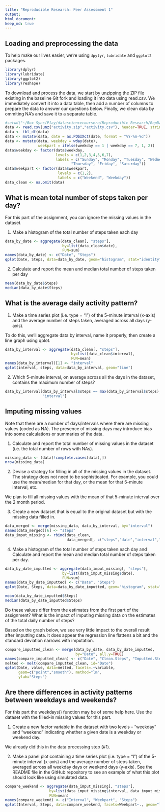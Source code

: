 ```yaml
---
title: "Reproducible Research: Peer Assessment 1"
output: 
html_document:
keep_md: true
---
```


## Loading and preprocessing the data

To help make our lives easier, we're using `dpylyr`, `lubridate` and `ggplot2` packages.

```r
library(dplyr)
library(lubridate)
library(ggplot2)
library(reshape)
```

To download and process the data, we start by unzipping the ZIP file existing in
the baseline Git fork and loading it into data using read.csv.  We immediately
convert it into a data table, then add a number of columns to prepare the data
to answer our questions below.  Finally, we clean data by ommiting NA's and
save it to a separate table.

```r
#setwd("~/Box Sync/Play/datasciencecoursera/Reproducible Research/RepData_PeerAssessment1/")
data <- read.csv(unz("activity.zip","activity.csv"), header=TRUE, stringsAsFactors=FALSE)
data <- tbl_df(data)
data <- mutate(data, date = as.POSIXct(date, format = "%Y-%m-%d"))
data <- mutate(data, weekday = wday(date), 
               weekpart = ifelse(weekday == 1 | weekday == 7, 1, 2))
data$weekday <- factor(data$weekday,
                       levels = c(1,2,3,4,5,6,7),
                       labels = c("Sunday", "Monday", "Tuesday", "Wednesday", 
                              "Thursday", "Friday", "Saturday"))
data$weekpart <- factor(data$weekpart,
                        levels = c(1,2),
                        labels = c("Weekend", "Weekday"))
data_clean <- na.omit(data)
```

## What is mean total number of steps taken per day?
For this part of the assignment, you can ignore the missing values in the dataset.

1. Make a histogram of the total number of steps taken each day

```r
data_by_date <- aggregate(data_clean[, "steps"], 
                          by=list(data_clean$date), 
                          FUN=sum)
names(data_by_date) <- c("Date", "Steps")
qplot(Date, Steps, data=data_by_date, geom="histogram", stat="identity")
```

2. Calculate and report the mean and median total number of steps taken per day
```r
mean(data_by_date$Steps)
median(data_by_date$Steps)
```

## What is the average daily activity pattern?

1. Make a time series plot (i.e. type = "l") of the 5-minute interval (x-axis)
and the average number of steps taken, averaged across all days (y-axis).

To do this, we'll aggregate data by interval, name it properly, then create a 
line graph using qplot.

```r
data_by_interval <- aggregate(data_clean[, "steps"], 
                              by=list(data_clean$interval),
                              FUN=mean)
names(data_by_interval)[1] <- "interval"
qplot(interval, steps, data=data_by_interval, geom="line")
```

2. Which 5-minute interval, on average across all the days in the dataset, contains the maximum number of steps?

```r
data_by_interval[data_by_interval$steps == max(data_by_interval$steps), 
                 "interval"]
```

## Imputing missing values
Note that there are a number of days/intervals where there are missing values (coded as NA). The presence of missing days may introduce bias into some calculations or summaries of the data.

1. Calculate and report the total number of missing values in the dataset (i.e. the total number of rows with NAs).

```r
missing_data <- (data[!complete.cases(data),])
nrow(missing_data)
```

2. Devise a strategy for filling in all of the missing values in the dataset. The strategy does not need to be sophisticated. For example, you could use the mean/median for that day, or the mean for that 5-minute interval, etc.

We plan to fill all missing values with the mean of that 5-minute interval over the 2 month period.

3. Create a new dataset that is equal to the original dataset but with the missing data filled in.

```r
data_merged <- merge(missing_data, data_by_interval, by="interval")
names(data_merged)[6] <- "steps"
data_imput_missing <- rbind(data_clean, 
                            data_merged[, c("steps","date","interval","weekday","weekpart")])
```

4. Make a histogram of the total number of steps taken each day and Calculate and report the mean and median total number of steps taken per day.

```r
data_by_date_imputted <- aggregate(data_imput_missing[, "steps"], 
                          by=list(data_imput_missing$date), 
                          FUN=sum)
names(data_by_date_imputted) <- c("Date", "Steps")
qplot(Date, Steps, data=data_by_date_imputted, geom="histogram", stat="identity")
```

```r
mean(data_by_date_imputted$Steps)
median(data_by_date_imputted$Steps)
```

Do these values differ from the estimates from the first part of the assignment? What is the impact of imputing missing data on the estimates of the total daily number of steps?

Based on the graph below, we see very little impact to the overall result after imputting data.  It does appear the regression line flattens a bit and the standard deviation narrows with imputation.
```r
compare_imputted_clean <- merge(data_by_date, data_by_date_imputted, 
                                by="Date", all.y=TRUE)
names(compare_imputted_clean) <- c("Date", "Clean.Steps", "Imputted.Steps")
melted <- melt(compare_imputted_clean, id="Date")
qplot(Date, value, data=melted, facets=.~variable, 
      geom=c("point","smooth"), method="lm",
      ylab="Steps")
```

## Are there differences in activity patterns between weekdays and weekends?
For this part the weekdays() function may be of some help here. Use the dataset with the filled-in missing values for this part.

1. Create a new factor variable in the dataset with two levels – “weekday” and “weekend” indicating whether a given date is a weekday or weekend day.

We already did this in the data processing step (#1).

2. Make a panel plot containing a time series plot (i.e. type = "l") of the 5-minute interval (x-axis) and the average number of steps taken, averaged across all weekday days or weekend days (y-axis). See the README file in the GitHub repository to see an example of what this plot should look like using simulated data.

```r
compare_weekend <- aggregate(data_imput_missing[, "steps"], 
                    by=list(data_imput_missing$interval, data_imput_missing$weekpart), 
                    FUN=mean)
names(compare_weekend) <- c("Interval", "Weekpart", "Steps")
qplot(Interval, Steps, data=compare_weekend, facets=Weekpart~., geom="line")
```